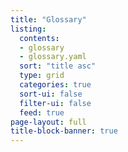 ```yaml
---
title: "Glossary"
listing:
  contents: 
  - glossary
  - glossary.yaml
  sort: "title asc"
  type: grid
  categories: true
  sort-ui: false
  filter-ui: false
  feed: true
page-layout: full
title-block-banner: true
---
```



